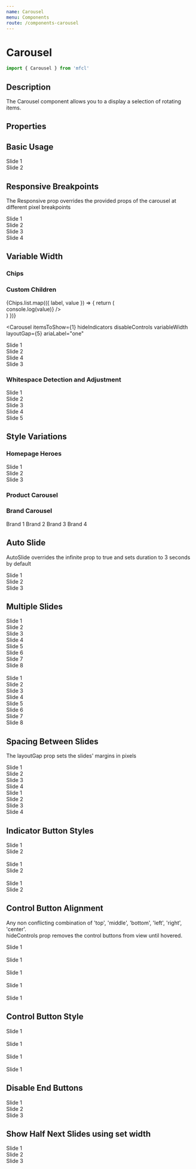```yaml
---
name: Carousel
menu: Components
route: /components-carousel
---
```



# Carousel

```javascript
import { Carousel } from 'mfcl'
```

## Description

The Carousel component allows you to a display a selection of rotating items.

## Properties

<Props of={Carousel} />

## Basic Usage

<Playground>
  <Carousel ariaLabel="one">
    <div style={{ backgroundColor: 'rgb(214,52,38)', color: '#fff' }}>Slide 1</div>
    <div style={{ backgroundColor: ' rgb(253,204,11)' }}>Slide 2</div>
  </Carousel>
</Playground>

## Responsive Breakpoints

The Responsive prop overrides the provided props of the carousel at different pixel breakpoints

<Playground>
  <Carousel
    ariaLabel="one"
    itemsToShow={2}
    layoutGap={5}
    responsive={[
      {
        breakpoint: 700,
        itemsToShow: 1,
        hideIndicators: true,
        hideControls: true,
        layoutGap: 0
      }
    ]}
  >
    <div style={{ backgroundColor: 'rgb(214,52,38)', color: '#fff' }}>Slide 1</div>
    <div style={{ backgroundColor: 'rgb(253,204,11)' }}>Slide 2</div>
    <div style={{ backgroundColor: 'rgb(50,48,49)', color: '#fff' }}>Slide 3</div>
    <div style={{ backgroundColor: 'lightblue' }}>Slide 4</div>
  </Carousel>
</Playground>

## Variable Width

### Chips

<Playground>
  <Carousel
    itemsToShow={1}
    layoutGap={5}
    hideIndicators
    disableControls
    ariaLabel="one"
    chips={Chips}
    capturePropagation="disable"
  />
</Playground>

### Custom Children

<Playground>
  <Carousel
    itemsToShow={1}
    hideIndicators
    disableControls
    variableWidth
    ariaLabel="one"
    capturePropagation="disable"
  >
   {Chips.list.map(({ label, value }) => {
    return (
      <div key={label}>
        <Chip label={label} variant="default" onClick={() => console.log(value)} />
      </div>
    )
  })}
  </Carousel>


  <Carousel
    itemsToShow={1}
    hideIndicators
    disableControls
    variableWidth
    layoutGap={5}
    ariaLabel="one"
  >
   <div style={{ backgroundColor: 'rgb(214,52,38)', color: '#fff', width: '300px' }}>Slide 1</div>
   <div style={{ backgroundColor: 'rgb(253,204,11)', color: '#fff', width: '300px' }}>Slide 2</div>
    <div style={{ backgroundColor: 'rgb(50,48,49)', color: '#fff', width: '450px' }}>Slide 4</div>
    <div style={{ backgroundColor: 'lightblue', color: '#fff', width: '500px' }}>Slide 3</div>
  </Carousel>
</Playground>

### Whitespace Detection and Adjustment

<Playground>
  <Carousel ariaLabel="one" controlStyle="legacy" variableWidth layoutGap={5} hideIndicators hideControls>
    <div
      style={{
        backgroundColor: 'rgb(214,52,38)',
        color: '#fff',
        width: '330px'
      }}
    >
      Slide 1
    </div>
    <div style={{ backgroundColor: ' rgb(253,204,11)', width: '330px' }}>Slide 2</div>
    <div style={{ backgroundColor: ' rgb(0,204,0)', width: '330px' }}>Slide 3</div>
    <div style={{ backgroundColor: 'blue', width: '330px' }}>Slide 4</div>
    <div style={{ backgroundColor: 'orange', width: '330px' }}>Slide 5</div>
  </Carousel>
</Playground>

## Style Variations

### Homepage Heroes

<Playground>
  <Carousel hideControls autoSlide duration={5000} ariaLabel="one">
    <div style={{ backgroundColor: 'rgb(214,52,38)', color: '#fff' }}>Slide 1</div>
    <div style={{ backgroundColor: 'rgb(253,204,11)' }}>Slide 2</div>
    <div style={{ backgroundColor: 'rgb(50,48,49)', color: '#fff' }}>Slide 3</div>
  </Carousel>
</Playground>

### Product Carousel

<Playground>
  <Carousel
    itemsToShow={4}
    layoutGap={5}
    infinite
    hideIndicators
    controlAlignment="apart"
    ariaLabel="one"
    responsive={[
      {
        breakpoint: 1000,
        itemsToShow: 2
      },
      {
        breakpoint: 800,
        itemsToShow: 1
      }
    ]}
  >
    <ProductCard
      productImg="https://i1.adis.ws/i/hmk/133558"
      title="Product 1"
      brand="Serta"
      size="Wumbo"
      discountPrice="2300"
      price="3500"
      matchPercentage="98"
      reviews="215"
      rating="4"
      style={{
        width: '100%'
      }}
    />
    <ProductCard
      productImg="https://i1.adis.ws/i/hmk/133558"
      title="Product 2"
      brand="Serta"
      size="Wumbo"
      discountPrice="5000"
      price="8500"
      matchPercentage="80"
      reviews="100"
      rating="5"
      style={{
        width: '100%'
      }}
    />
    <ProductCard
      productImg="https://i1.adis.ws/i/hmk/133558"
      title="Product 3"
      brand="Serta"
      size="Wumbo"
      discountPrice="700"
      price="1000"
      matchPercentage="100"
      reviews="10"
      rating="2"
      style={{
        width: '100%'
      }}
    />
    <ProductCard
      productImg="https://i1.adis.ws/i/hmk/133558"
      title="Product 4"
      brand="Serta"
      size="Wumbo"
      discountPrice="2300"
      price="3500"
      matchPercentage="98"
      reviews="215"
      rating="4"
      style={{
        width: '100%'
      }}
    />
    <ProductCard
      productImg="https://i1.adis.ws/i/hmk/133558"
      title="Product 5"
      brand="Serta"
      size="Wumbo"
      discountPrice="2300"
      price="3500"
      matchPercentage="98"
      reviews="215"
      rating="4"
      style={{
        width: '100%'
      }}
    />
    <ProductCard
      productImg="https://i1.adis.ws/i/hmk/133558"
      title="Product 6"
      brand="Serta"
      size="Wumbo"
      discountPrice="2300"
      price="3500"
      matchPercentage="98"
      reviews="215"
      rating="4"
      style={{
        width: '100%'
      }}
    />
  </Carousel>
</Playground>

### Brand Carousel

<Playground>
  <Carousel
    itemsToShow={3}
    layoutGap={5}
    infinite
    hideIndicators
    controlStyle="round"
    controlAlignment="top right"
    ariaLabel="one"
    responsive={[
      {
        breakpoint: 500,
        itemsToShow: 2
      }
    ]}
  >
    <Panel rounded>
      <PanelItem>Brand 1</PanelItem>
    </Panel>
    <Panel rounded>
      <PanelItem>Brand 2</PanelItem>
    </Panel>
    <Panel rounded>
      <PanelItem>Brand 3</PanelItem>
    </Panel>
    <Panel rounded>
      <PanelItem>Brand 4</PanelItem>
    </Panel>
  </Carousel>
</Playground>

## Auto Slide

AutoSlide overrides the infinite prop to true and sets duration to 3 seconds by default

<Playground>
  <Carousel ariaLabel="one" autoSlide>
    <div style={{ backgroundColor: 'rgb(214,52,38)', color: '#fff' }}>Slide 1</div>
    <div style={{ backgroundColor: 'rgb(253,204,11)' }}>Slide 2</div>
    <div style={{ backgroundColor: 'rgb(50,48,49)', color: '#fff' }}>Slide 3</div>
  </Carousel>
</Playground>

## Multiple Slides

<Playground>
  <Carousel itemsToShow={2} ariaLabel="one">
    <div style={{ backgroundColor: 'rgb(214,52,38)', color: '#fff' }}>Slide 1</div>
    <div style={{ backgroundColor: 'rgb(253,204,11)' }}>Slide 2</div>
    <div style={{ backgroundColor: 'rgb(50,48,49)', color: '#fff' }}>Slide 3</div>
    <div style={{ backgroundColor: 'lightblue' }}>Slide 4</div>
    <div style={{ backgroundColor: 'lightyellow' }}>Slide 5</div>
    <div style={{ backgroundColor: 'lightpink' }}>Slide 6</div>
    <div style={{ backgroundColor: 'steelblue' }}>Slide 7</div>
    <div style={{ backgroundColor: 'tan' }}>Slide 8</div>
  </Carousel>
  <br />
  <Carousel infinite itemsToShow={3}>
    <div style={{ backgroundColor: 'rgb(214,52,38)', color: '#fff' }}>Slide 1</div>
    <div style={{ backgroundColor: 'rgb(253,204,11)' }}>Slide 2</div>
    <div style={{ backgroundColor: 'rgb(50,48,49)', color: '#fff' }}>Slide 3</div>
    <div style={{ backgroundColor: 'lightblue' }}>Slide 4</div>
    <div style={{ backgroundColor: 'lightyellow' }}>Slide 5</div>
    <div style={{ backgroundColor: 'lightpink' }}>Slide 6</div>
    <div style={{ backgroundColor: 'steelblue' }}>Slide 7</div>
    <div style={{ backgroundColor: 'tan' }}>Slide 8</div>
  </Carousel>
</Playground>

## Spacing Between Slides

The layoutGap prop sets the slides' margins in pixels

<Playground>
  <Carousel itemsToShow={2} layoutGap={20} ariaLabel="one">
    <div style={{ backgroundColor: 'rgb(214,52,38)', color: '#fff' }}>Slide 1</div>
    <div style={{ backgroundColor: 'rgb(253,204,11)' }}>Slide 2</div>
    <div style={{ backgroundColor: 'rgb(50,48,49)', color: '#fff' }}>Slide 3</div>
    <div style={{ backgroundColor: 'lightblue' }}>Slide 4</div>
  </Carousel>


  <Carousel infinite itemsToShow={2} layoutGap={5} ariaLabel="one">
    <div style={{ backgroundColor: 'rgb(214,52,38)', color: '#fff' }}>Slide 1</div>
    <div style={{ backgroundColor: 'rgb(253,204,11)' }}>Slide 2</div>
    <div style={{ backgroundColor: 'rgb(50,48,49)', color: '#fff' }}>Slide 3</div>
    <div style={{ backgroundColor: 'lightblue' }}>Slide 4</div>
  </Carousel>
</Playground>


## Indicator Button Styles

<Playground>
  <Carousel indicatorStyle="round" ariaLabel="one">
    <div style={{ backgroundColor: 'rgb(214,52,38)', color: '#fff' }}>Slide 1</div>
    <div style={{ backgroundColor: 'rgb(253,204,11)' }}>Slide 2</div>
  </Carousel>
  <br />
  <Carousel indicatorStyle="bar" ariaLabel="one">
    <div style={{ backgroundColor: 'rgb(253,204,11)' }}>Slide 1</div>
    <div style={{ backgroundColor: 'rgb(214,52,38)', color: '#fff' }}>Slide 2</div>
  </Carousel>
  <br />
  <Carousel hideIndicators ariaLabel="one">
    <div style={{ backgroundColor: 'rgb(50,48,49)', color: '#fff' }}>Slide 1</div>
    <div style={{ backgroundColor: 'rgb(253,204,11)' }}>Slide 2</div>
  </Carousel>
</Playground>

## Control Button Alignment

Any non conflicting combination of 'top', 'middle', 'bottom', 'left', 'right', 'center'.  
hideControls prop removes the control buttons from view until hovered.

<Playground>
  <Carousel controlAlignment="top center" ariaLabel="one">
    <div style={{ backgroundColor: 'rgb(214,52,38)', color: '#fff' }}>Slide 1</div>
  </Carousel>
  <br />
  <Carousel controlAlignment="middle apart" ariaLabel="one">
    <div style={{ backgroundColor: 'rgb(253,204,11)' }}>Slide 1</div>
  </Carousel>
  <br />
  <Carousel controlAlignment="apart" ariaLabel="one">
    <div style={{ backgroundColor: 'rgb(50,48,49)', color: '#fff' }}>Slide 1</div>
  </Carousel>
  <br />
  <Carousel controlAlignment="bottom right" ariaLabel="one">
    <div style={{ backgroundColor: 'rgb(214,52,38)', color: '#fff' }}>Slide 1</div>
  </Carousel>
  <br />
  <Carousel hideControls ariaLabel="one">
    <div style={{ backgroundColor: 'lightblue' }}>Slide 1</div>
  </Carousel>
</Playground>

## Control Button Style

<Playground>
  <Carousel controlStyle="square" ariaLabel="one">
    <div style={{ backgroundColor: 'rgb(214,52,38)', color: '#fff' }}>Slide 1</div>
  </Carousel>
  <br />
  <Carousel controlStyle="round" ariaLabel="one">
    <div style={{ backgroundColor: 'rgb(253,204,11)' }}>Slide 1</div>
  </Carousel>
  <br />
  <Carousel hideControls controlStyle="square" ariaLabel="one">
    <div style={{ backgroundColor: 'rgb(50,48,49)', color: '#fff' }}>Slide 1</div>
  </Carousel>
  <br />
  <Carousel hideControls controlStyle="round" ariaLabel="one">
    <div style={{ backgroundColor: 'lightblue' }}>Slide 1</div>
  </Carousel>
</Playground>

## Disable End Buttons

<Playground>
  <Carousel ariaLabel="one" controlStyle="legacy" disableEndButtons variableWidth layoutGap={25}>
    <div style={{ backgroundColor: 'rgb(214,52,38)', color: '#fff', width: '750px' }}>Slide 1</div>
    <div style={{ backgroundColor: ' rgb(253,204,11)', width: '750px' }}>Slide 2</div>
    <div style={{ backgroundColor: ' rgb(0,204,0)', width: '750px' }}>Slide 3</div>
  </Carousel>
</Playground>

## Show Half Next Slides using set width

<Playground>
  <Carousel ariaLabel="one" controlStyle="legacy" disableEndButtons variableWidth layoutGap={25} showHalfSlides>
    <div style={{ backgroundColor: 'rgb(214,52,38)', color: '#fff', width: '700px' }}>Slide 1</div>
    <div style={{ backgroundColor: ' rgb(253,204,11)', width: '700px' }}>Slide 2</div>
    <div style={{ backgroundColor: ' rgb(0,204,0)', width: '700px' }}>Slide 3</div>
  </Carousel>
</Playground>
